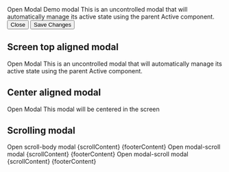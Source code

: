
<Meta title='Components/Modal' component={Modal} />

<DocsTitle title='Modals' experimental />

<Active>
  <Active.Action>Open Modal</Active.Action>
  <Modal>
    <Modal.Header close>
      <Modal.Title>Demo modal</Modal.Title>
    </Modal.Header>
    <Modal.Body>
      <Text>
        This is an uncontrolled modal that will automatically manage its active state
        using the parent Active component.
      </Text>
    </Modal.Body>
    <Modal.Footer className='btn-container-x'>
      <Button as={Active.Action} variant='text' color='anchor'>
        Close
      </Button>
      <Button color='primary'>Save Changes</Button>
    </Modal.Footer>
  </Modal>
</Active>

## Screen top aligned modal

<Active>
  <Active.Action>Open Modal</Active.Action>
  <Modal>
    <Modal.Body>
      <Text>
        This is an uncontrolled modal that will automatically manage its active state
        using the parent Active component.
      </Text>
    </Modal.Body>
  </Modal>
</Active>

## Center aligned modal

<Active>
  <Active.Action>Open Modal</Active.Action>
  <Modal align='center'>
    <Modal.Body>
      <Text>This modal will be centered in the screen</Text>
    </Modal.Body>
  </Modal>
</Active>

## Scrolling modal

<Active>
  <Active.Action>Open scroll-body modal</Active.Action>
  <Modal scroll='overlay'>
    {scrollContent}
    {footerContent}
  </Modal>
</Active>

<Active>
  <Active.Action>Open modal-scroll modal</Active.Action>
  <Modal scroll='container'>
    {scrollContent}
    {footerContent}
  </Modal>
</Active>

<Active>
  <Active.Action>Open modal-scroll modal</Active.Action>
  <Modal scroll='body'>
    {scrollContent}
    {footerContent}
  </Modal>
</Active>
